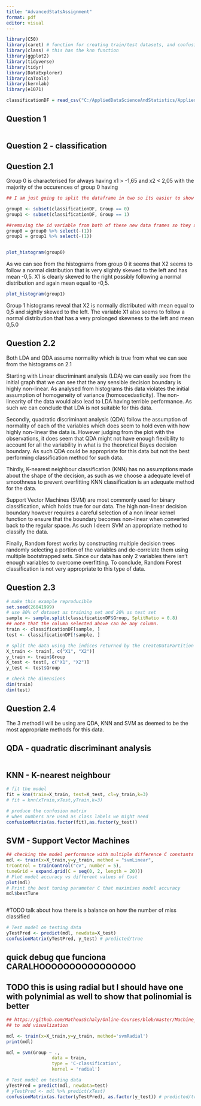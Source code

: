 ```yaml
---
title: "AdvancedStatsAssignment"
format: pdf
editor: visual
---
```



```r

library(C50)
library(caret) # function for creating train/test datasets, and confusion matrices
library(class) # this has the knn function
library(ggplot2)
library(tidyverse)
library(tidyr)
library(DataExplorer)
library(caTools)
library(kernlab)
library(e1071)

classificationDF = read_csv("C:/AppliedDataScienceAndStatistics/Applied-Data-Science-and-Statistics/Term2/AdvancedTopicsInStatistics/AssignmentData/Classification.csv")

```

## Question 1



```r



```

## Question 2 - classification

## Question 2.1

Group 0 is characterised for always having x1 > -1,65 and x2 < 2,05 with the majority of the occurences of group 0 having 

```r

## I am just going to split the dataframe in two so its easier to show an histogram of each variable for both groups

group0 <- subset(classificationDF, Group == 0)
group1 <- subset(classificationDF, Group == 1)

##removing the id variable from both of these new data frames so they are not included in the histograms
group0 = group0 %>% select(-(1))
group1 = group1 %>% select(-(1))


plot_histogram(group0)


```
As we can see from the histograms from group 0 it seems that X2 seems to follow a normal distribution that is very slightly skewed to the left and has mean -0,5.
X1 is clearly skewed to the right possibly following a normal distribution and again mean equal to -0,5.


```r

plot_histogram(group1)


```
Group 1 histograms reveal that X2 is normally distributed with mean equal to 0,5 and sightly skewed to the left.
The variable X1 also seems to follow a normal distribution that has a very prolonged skewness to the left and mean 0,5.0


## Question 2.2 


Both LDA and QDA assume normality which is true from what we can see from the histograms on 2.1

Starting with Linear discriminant analysis (LDA) we can easily see from the initial graph that we can see that the any sensible decision boundary is highly non-linear. As analysed from histograms this data violates the initial assumption of homogeneity of variance (homoscedasticity). The non-linearity of the data would also lead to LDA having terrible performance.
As such we can conclude that LDA is not suitable for this data.

Secondly, quadratic discriminant analysis (QDA) follow the assumption of normality of each of the variables which does seem to hold even with how highly non-linear the data is. However judging from the plot with the observations, it does seem that QDA might not have enough flexibility to account for all the variability in what is the theoretical Bayes decision boundary. As such QDA could be appropriate for this data but not the best performing classification method for such data.

Thirdly, K-nearest neighbour classification (KNN) has no assumptions made about the shape of the decision, as such as we choose a adequate level of smoothness to prevent overfitting KNN classification is an adequate method for the data.

Support Vector Machines (SVM) are most commonly used for binary classification, which holds true for our data. The high non-linear decision boundary however requires a careful selection of a non linear kernel function to ensure that the boundary becomes non-linear when converted back to the regular space. As such I deem SVM an appropriate method to classify the data.

Finally, Random forest works by constructing multiple decision trees randomly selecting a portion of the variables and de-correlate them using multiple bootstrapped sets. Since our data has only 2 variables there isn't enough variables to overcome overfitting. To conclude, Random Forest classification is not very appropriate to this type of data.


## Question 2.3

```r

# make this example reproducible
set.seed(26041999)
# use 80% of dataset as training set and 20% as test set
sample <- sample.split(classificationDF$Group, SplitRatio = 0.8)
## note that the column selected above can be any column.
train <- classificationDF[sample, ]
test <- classificationDF[!sample, ]

# split the data using the indices returned by the createDataPartition function
X_train <- train[, c("X1", "X2")]
y_train <- train$Group
X_test <- test[, c("X1", "X2")]
y_test <- test$Group

# check the dimensions 
dim(train)
dim(test)


```

## Question 2.4

The 3 method I will be using are QDA, KNN and SVM as deemed to be the most appropriate methods for this data.

## QDA - quadratic discriminant analysis

```r



```

## KNN - K-nearest neighbour

```r

# fit the model
fit = knn(train=X_train, test=X_test, cl=y_train,k=3)
# fit = knn(xTrain,xTest,yTrain,k=3)

# produce the confusion matrix
# when numbers are used as class labels we might need
confusionMatrix(as.factor(fit),as.factor(y_test))


```

## SVM - Support Vector Machines

```r

## checking the model performance with multiple difference C constants
mdl <- train(x=X_train,y=y_train, method = "svmLinear",
trControl = trainControl("cv", number = 5),
tuneGrid = expand.grid(C = seq(0, 2, length = 20)))
# Plot model accuracy vs different values of Cost
plot(mdl)
# Print the best tuning parameter C that maximises model accuracy
mdl$bestTune



```
#TODO talk about how there is a balance on how the number of miss classified 

```r

# Test model on testing data
yTestPred <- predict(mdl, newdata=X_test)
confusionMatrix(yTestPred, y_test) # predicted/true

```

## quick debug que funciona CARALHOOOOOOOOOOOOOOOO
## TODO this is using radial but I should have one with polynimial as well to show that polinomial is better
```r

## https://github.com/MatheusSchaly/Online-Courses/blob/master/Machine_Learning_A-Z_Hands-On_Python_%26_R_In_Data_Science/2_Classification/R/4_Kernel_SVM.R
## to add visualization

mdl <- train(x=X_train,y=y_train, method='svmRadial') 
print(mdl)

mdl = svm(Group ~ .,
                 data = train,
                 type = 'C-classification',
                 kernel = 'radial')

# Test model on testing data
yTestPred = predict(mdl, newdata=test)
# yTestPred <- mdl %>% predict(xTest) 
confusionMatrix(as.factor(yTestPred), as.factor(y_test)) # predicted/true


```